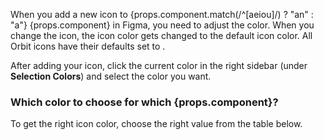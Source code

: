 <p>When you add a new icon to {props.component.match(/^[aeiou]/) ? "an" : "a"} {props.component} in Figma,
you need to adjust the color.
When you change the icon,
the icon color gets changed to the default icon color.
All Orbit icons have their defaults set to <InlineToken value="paletteInkNormal" alternateName />.</p>


After adding your icon,
click the current color in the right sidebar (under **Selection Colors**)
and select the color you want.

<h3>Which color to choose for which {props.component}?</h3>

To get the right icon color, choose the right value from the table below.